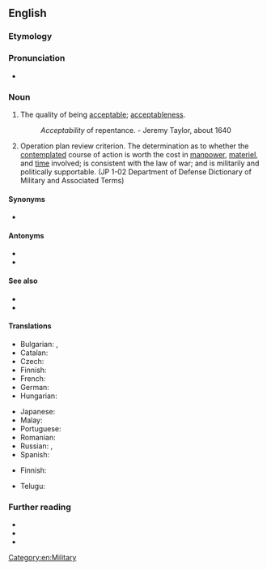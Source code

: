 ==English==

===Etymology===
{{PIE root|en|keh₂p}}
{{suffix|acceptable|ity|lang=en}}

===Pronunciation===
* {{a|US}} {{IPA|/ˌæk.ˌsɛp.tə.ˈbɪl.ət.i/|lang=en}}

===Noun===
{{en-noun|~|acceptabilities}}

# The quality of being [[acceptable]]; [[acceptableness]].
#: ''Acceptability'' of repentance. - Jeremy Taylor, about 1640
# {{lb|en|military}} Operation plan review criterion. The determination as to whether the [[contemplated]] course of action is worth the cost in [[manpower]], [[materiel]], and [[time]] involved; is consistent with the law of war; and is militarily and politically supportable. (JP 1-02 Department of Defense Dictionary of Military and Associated Terms)

====Synonyms====
* {{l|en|acceptableness}}

====Antonyms====
* {{l|en|unacceptability}}
* {{l|en|inacceptability}}

====See also====
* {{l|en|adequacy}}
* {{l|en|feasibility}}

====Translations====
{{trans-top|acceptableness}}
* Bulgarian: {{t|bg|приемливост}}, {{t|bg|допустимост}}
* Catalan: {{t|ca|acceptabilitat|f}}
* Czech: {{t|cs|přijatelnost|f}}
* Finnish: {{t+|fi|hyväksyttävyys}}
* French: {{t+|fr|acceptabilité|f}}
* German: {{t|de|Zulässigkeit|f}}
* Hungarian: {{t+|hu|elfogadhatóság}}
{{trans-mid}}
* Japanese: {{t|ja|受容性|tr=juyōsei|sc=Jpan}}
* Malay: {{t|ms|kebolehterimaan}}
* Portuguese: {{t|pt|aceitabilidade|f}}
* Romanian: {{t|ro|acceptabilitate|f}}
* Russian: {{t+|ru|прие́млемость|f}}, {{t+|ru|допусти́мость|f}}
* Spanish: {{t+|es|aceptabilidad|f}}
{{trans-bottom}}

{{trans-top|operation plan review criterion}}
* Finnish: {{t+|fi|hyväksyttävyys}}
{{trans-mid}}
{{trans-bottom}}

{{checktrans-top}}
* Telugu: {{t-check|te|అంగీకార యోగ్యం}}
{{trans-mid}}
{{trans-bottom}}

===Further reading===
* {{R:Webster 1913}}
* {{R:Century 1911}}
* {{R:OneLook}}

[[Category:en:Military]]